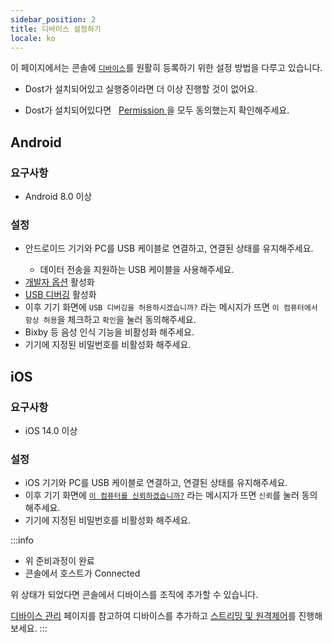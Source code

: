 ```yaml
---
sidebar_position: 2
title: 디바이스 설정하기
locale: ko
---
```



이 페이지에서는 콘솔에 [`디바이스`](../introduction#device)를 원활히 등록하기 위한 설정 방법을 다루고 있습니다.

<Tabs  defaultValue="android">
  <TabItem value="windows" label="Windows" default>
    <ul><li> Dost가 설치되어있고 실행중이라면 더 이상 진행할 것이 없어요.</li></ul>
  </TabItem>
  <TabItem value="macos" label="macOS">
    <ul><li> Dost가 설치되어있다면 &nbsp;
                    <a href="../host/get-started#troubleshoot">
                  Permission
                </a>
    을 모두 동의했는지 확인해주세요.</li></ul>
  </TabItem>
  <TabItem value="android" label="Android">
  <h2>Android</h2>
  <h3>요구사항</h3>
  <ul>
  <li>Android 8.0 이상</li>
  </ul>
  <h3>설정</h3>
  <ul>
  <li>안드로이드 기기와 PC를 USB 케이블로 연결하고, 연결된 상태를 유지해주세요.</li>
    <ul>
      <li>데이터 전송을 지원하는 USB 케이블을 사용해주세요.</li>
    </ul>
  <li><a href="https://developer.android.com/studio/debug/dev-options">개발자 옵션</a> 활성화</li>
  <li><a href="https://developer.android.com/studio/run/device#setting-up">USB 디버깅</a> 활성화</li>
  <li>이후 기기 화면에 <code>USB 디버깅을 허용하시겠습니까?</code> 라는 메시지가 뜨면 <code>이 컴퓨터에서 항상 허용</code>을 체크하고 <code>확인</code>을 눌러 동의해주세요.</li>
  <li>Bixby 등 음성 인식 기능을 비활성화 해주세요.</li>
  <li>기기에 지정된 비밀번호를 비활성화 해주세요.</li>
  </ul>

  </TabItem>
  <TabItem value="ios" label="iOS">
  <h2>iOS</h2>
  <h3>요구사항</h3>
  <ul>
    <li>iOS 14.0 이상</li>
  </ul>
  <h3>설정</h3>
  <ul>
  <li>iOS 기기와 PC를 USB 케이블로 연결하고, 연결된 상태를 유지해주세요.</li>
  <li>이후 기기 화면에 <code><a href="https://support.apple.com/ko-kr/HT202778">이 컴퓨터를 신뢰하겠습니까?</a></code> 라는 메시지가 뜨면 <code>신뢰</code>를 눌러 동의해주세요.</li>
  <li>기기에 지정된 비밀번호를 비활성화 해주세요.</li>
  </ul>
  </TabItem>
</Tabs>

:::info

- 위 준비과정이 완료
- 콘솔에서 호스트가 Connected

위 상태가 되었다면 콘솔에서 디바이스를 조직에 추가할 수 있습니다.

[디바이스 관리](/organization-and-project/organization/device/device-management) 페이지를 참고하여 디바이스를 추가하고 [스트리밍 및 원격제어](streaming-and-remote-control/about)를 진행해보세요.
:::
